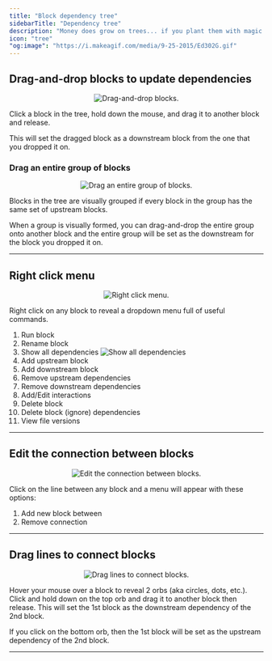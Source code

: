 ```yaml
---
title: "Block dependency tree"
sidebarTitle: "Dependency tree"
description: "Money does grow on trees... if you plant them with magic beans."
icon: "tree"
"og:image": "https://i.makeagif.com/media/9-25-2015/Ed302G.gif"
---
```


## Drag-and-drop blocks to update dependencies

<Frame>
    <p align="center">
        <img
            alt="Drag-and-drop blocks."
            src="https://github.com/kozmoai/assets/blob/main/dev-ux/dependency-tree/drag-block.gif?raw=true"
        />
    </p>
</Frame>

Click a block in the tree, hold down the mouse, and drag it to another block and release.

This will set the dragged block as a downstream block from the one that you dropped it on.

### Drag an entire group of blocks

<Frame>
    <p align="center">
        <img
            alt="Drag an entire group of blocks."
            src="https://github.com/kozmoai/assets/blob/main/dev-ux/dependency-tree/drag-group.gif?raw=true"
        />
    </p>
</Frame>

Blocks in the tree are visually grouped if every block in the group has the same set of
upstream blocks.

When a group is visually formed, you can drag-and-drop the entire group onto another block
and the entire group will be set as the downstream for the block you dropped it on.

---

## Right click menu

<Frame>
    <p align="center">
        <img
            alt="Right click menu."
            src="https://github.com/kozmoai/assets/blob/main/dev-ux/dependency-tree/right-click.png?raw=true"
        />
    </p>
</Frame>

Right click on any block to reveal a dropdown menu full of useful commands.

1. Run block
1. Rename block
1. Show all dependencies
    ![Show all dependencies](https://github.com/kozmoai/assets/blob/main/dev-ux/dependency-tree/show-all-dependencies.png?raw=true)
1. Add upstream block
1. Add downstream block
1. Remove upstream dependencies
1. Remove downstream dependencies
1. Add/Edit interactions
1. Delete block
1. Delete block (ignore) dependencies
1. View file versions

---

## Edit the connection between blocks

<Frame>
    <p align="center">
        <img
            alt="Edit the connection between blocks."
            src="https://github.com/kozmoai/assets/blob/main/dev-ux/dependency-tree/edit-connection.png?raw=true"
        />
    </p>
</Frame>

Click on the line between any block and a menu will appear with these options:

1. Add new block between
1. Remove connection

---

## Drag lines to connect blocks

<Frame>
    <p align="center">
        <img
            alt="Drag lines to connect blocks."
            src="https://github.com/kozmoai/assets/blob/main/dev-ux/dependency-tree/drag-orbs.gif?raw=true"
        />
    </p>
</Frame>

Hover your mouse over a block to reveal 2 orbs (aka circles, dots, etc.). 
Click and hold down on the top orb and drag it to another block then release. 
This will set the 1st block as the downstream dependency of the 2nd block.

If you click on the bottom orb, then the 1st block will be set as the upstream dependency of the 2nd block.

---
